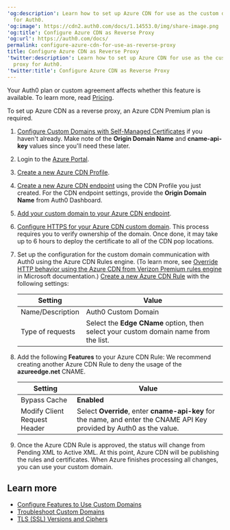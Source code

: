 ---
'og:description': Learn how to set up Azure CDN for use as the custom domain proxy
  for Auth0.
'og:image': https://cdn2.auth0.com/docs/1.14553.0/img/share-image.png
'og:title': Configure Azure CDN as Reverse Proxy
'og:url': https://auth0.com/docs/
permalink: configure-azure-cdn-for-use-as-reverse-proxy
title: Configure Azure CDN as Reverse Proxy
'twitter:description': Learn how to set up Azure CDN for use as the custom domain
  proxy for Auth0.
'twitter:title': Configure Azure CDN as Reverse Proxy
---
<Card title="Availability varies by Auth0 plan">

Your Auth0 plan or custom agreement affects whether this feature is available. To learn more, read [Pricing](https://auth0.com/pricing).

</Card>

To set up Azure CDN as a reverse proxy, an Azure CDN Premium plan is required.

1. [Configure Custom Domains with Self-Managed Certificates](/docs/customize/custom-domains/self-managed-certificates) if you haven't already. Make note of the **Origin Domain Name** and **cname-api-key** values since you'll need these later.
2. Login to the [Azure Portal](https://portal.azure.com/).
3. [Create a new Azure CDN Profile](https://docs.microsoft.com/en-us/azure/cdn/cdn-create-new-endpoint#create-a-new-cdn-profile).
4. [Create a new Azure CDN endpoint](https://docs.microsoft.com/en-us/azure/cdn/cdn-create-new-endpoint#create-a-new-cdn-endpoint) using the CDN Profile you just created. For the CDN endpoint settings, provide the **Origin Domain Name** from Auth0 Dashboard.
5. [Add your custom domain to your Azure CDN endpoint](https://docs.microsoft.com/en-us/azure/cdn/cdn-map-content-to-custom-domain).
6. [Configure HTTPS for your Azure CDN custom domain](https://docs.microsoft.com/en-us/azure/cdn/cdn-custom-ssl?tabs=option-1-default-enable-https-with-a-cdn-managed-certificate). This process requires you to verify ownership of the domain. Once done, it may take up to 6 hours to deploy the certificate to all of the CDN pop locations.
7. Set up the configuration for the custom domain communication with Auth0 using the Azure CDN Rules engine. (To learn more, see [Override HTTP behavior using the Azure CDN from Verizon Premium rules engine](https://docs.microsoft.com/en-us/azure/cdn/cdn-verizon-premium-rules-engine) in Microsoft documentation.) [Create a new Azure CDN Rule](https://docs.microsoft.com/en-us/azure/cdn/cdn-verizon-premium-rules-engine#tutorial) with the following settings:

   <table class="table"><thead>
   <tr>
   <th>Setting</th>
   <th>Value</th>
   </tr>
   </thead>
   <tbody>
   <tr>
   <td>Name/Description</td>
   <td>Auth0 Custom Domain</td>
   </tr>
   <tr>
   <td>Type of requests</td>
   <td>Select the <strong>Edge CName</strong> option, then select your custom domain name from the list.</td>
   </tr>
   </tbody>
   </table>
8. Add the following **Features** to your Azure CDN Rule:
   We recommend creating another Azure CDN Rule to deny the usage of the **azureedge.net** CNAME.

   <table class="table"><thead>
   <tr>
   <th>Setting</th>
   <th>Value</th>
   </tr>
   </thead>
   <tbody>
   <tr>
   <td>Bypass Cache</td>
   <td><strong>Enabled</strong></td>
   </tr>
   <tr>
   <td>Modify Client Request Header</td>
   <td>Select <strong>Override</strong>, enter <strong>cname-api-key</strong> for the name, and enter the CNAME API Key provided by Auth0 as the value.</td>
   </tr>
   </tbody>
   </table>
9. Once the Azure CDN Rule is approved, the status will change from Pending XML to Active XML. At this point, Azure CDN will be publishing the rules and certificates. When Azure finishes processing all changes, you can use your custom domain.

## Learn more

* [Configure Features to Use Custom Domains](/docs/customize/custom-domains/configure-features-to-use-custom-domains)
* [Troubleshoot Custom Domains](/docs/troubleshoot/integration-extensibility-issues/troubleshoot-custom-domains)
* [TLS (SSL) Versions and Ciphers](/docs/customize/custom-domains/self-managed-certificates/tls-ssl)